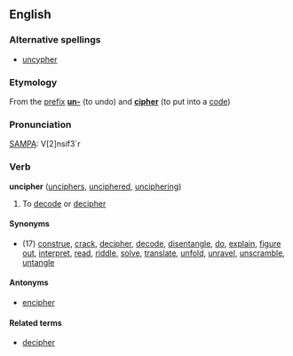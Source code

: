 ==English==
===Alternative spellings===
*[[uncypher]]

===Etymology===
From the [[prefix]] '''[[un-]]''' (to undo) and '''[[cipher]]''' (to put into a [[code]])

===Pronunciation===
[[SAMPA]]: V[2]nsif3`r<!-- what on earth is this? -->

===Verb===
'''uncipher''' ([[unciphers]], [[unciphered]], [[unciphering]])

#To [[decode]] or [[decipher]]

====Synonyms====
* (17)<!-- what is 17 for? --> [[construe]], [[crack]], [[decipher]], [[decode]], [[disentangle]], [[do]], [[explain]], [[figure out]], [[interpret]], [[read]], [[riddle]], [[solve]], [[translate]], [[unfold]], [[unravel]], [[unscramble]], [[untangle]]

====Antonyms====
*[[encipher]]

====Related terms====
*[[decipher]]